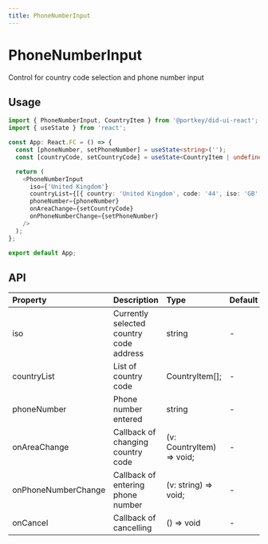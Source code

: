 ```yaml
---
title: PhoneNumberInput
---
```


# PhoneNumberInput

Control for country code selection and phone number input

## Usage

```typescript
import { PhoneNumberInput, CountryItem } from '@portkey/did-ui-react';
import { useState } from 'react';

const App: React.FC = () => {
  const [phoneNumber, setPhoneNumber] = useState<string>('');
  const [countryCode, setCountryCode] = useState<CountryItem | undefined>();

  return (
    <PhoneNumberInput
      iso={'United Kingdom'}
      countryList={[{ country: 'United Kingdom', code: '44', iso: 'GB' }]}
      phoneNumber={phoneNumber}
      onAreaChange={setCountryCode}
      onPhoneNumberChange={setPhoneNumber}
    />
  );
};

export default App;
```

## API

| Property            | Description                             | Type                      | Default  | Version |
| :------------------ | :-------------------------------------- | :------------------------ | :------- | :------ |
| iso                 | Currently selected country code address | string                    | -        |         |
| countryList         | List of country code                    | CountryItem[];            | -        |         |
| phoneNumber         | Phone number entered                    | string                    | -        |         |
| onAreaChange        | Callback of changing country code       | (v: CountryItem) => void; | -        |         |
| onPhoneNumberChange | Callback of entering phone number       | (v: string) => void;      | -        |         |
| onCancel            | Callback of cancelling                  | () => void                | -        |         |
